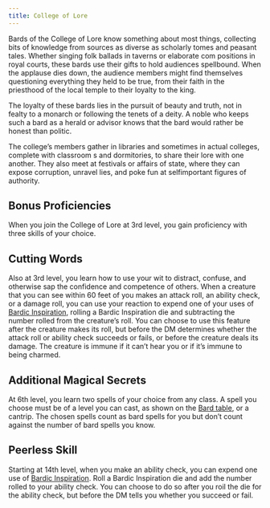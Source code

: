 ```yaml
---
title: College of Lore
---
```


Bards of the College of Lore know something about most things, collecting bits of knowledge from sources as diverse as scholarly tomes and peasant tales. Whether singing folk ballads in taverns or elaborate com positions in royal courts, these bards use their gifts to hold audiences spellbound. When the applause dies down, the audience members might find themselves questioning everything they held to be true, from their faith in the priesthood of the local temple to their loyalty to the king.

The loyalty of these bards lies in the pursuit of beauty and truth, not in fealty to a monarch or following the tenets of a deity. A noble who keeps such a bard as a herald or advisor knows that the bard would rather be honest than politic.

The college’s members gather in libraries and sometimes in actual colleges, complete with classroom s and dormitories, to share their lore with one another. They also meet at festivals or affairs of state, where they can expose corruption, unravel lies, and poke fun at selfimportant figures of authority.

## Bonus Proficiencies

When you join the College of Lore at 3rd level, you gain proficiency with three skills of your choice.

## Cutting Words

Also at 3rd level, you learn how to use your wit to distract, confuse, and otherwise sap the confidence and competence of others. When a creature that you can see within 60 feet of you makes an attack roll, an ability check, or a damage roll, you can use your reaction to expend one of your uses of [Bardic Inspiration](_/kompendium/dnd5/classes/bard#bardic-inspiration), rolling a Bardic Inspiration die and subtracting the number rolled from the creature’s roll. You can choose to use this feature after the creature makes its roll, but before the DM determines whether the attack roll or ability check succeeds or fails, or before the creature deals its damage. The creature is immune if it can’t hear you or if it’s immune to being charmed.

## Additional Magical Secrets

At 6th level, you learn two spells of your choice from any class. A spell you choose must be of a level you can cast, as shown on the [Bard table](_/kompendium/dnd5/classes/bard#bard-table), or a cantrip. The chosen spells count as bard spells for you but don’t count against the number of bard spells you know.

## Peerless Skill

Starting at 14th level, when you make an ability check, you can expend one use of [Bardic Inspiration](_/kompendium/dnd5/classes/bard#bardic-inspiration). Roll a Bardic Inspiration die and add the number rolled to your ability check. You can choose to do so after you roil the die for the ability check, but before the DM tells you whether you succeed or fail.
